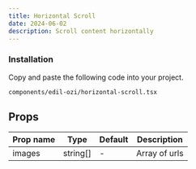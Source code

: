 ```yaml
---
title: Horizontal Scroll
date: 2024-06-02
description: Scroll content horizontally 
---
```


<ComponentPreview name="horizontal-scroll-demo" />

<Steps>

### Installation

Copy and paste the following code into your project.

```text
components/edil-ozi/horizontal-scroll.tsx
```
<ComponentSource name="horizontal-scroll" />

</Steps>


## Props

| Prop name | Type          | Default | Description                             |
| --------- | ---------     | ------- | --------------------------------------- |
| images    | string[]      | -       | Array of urls                           |